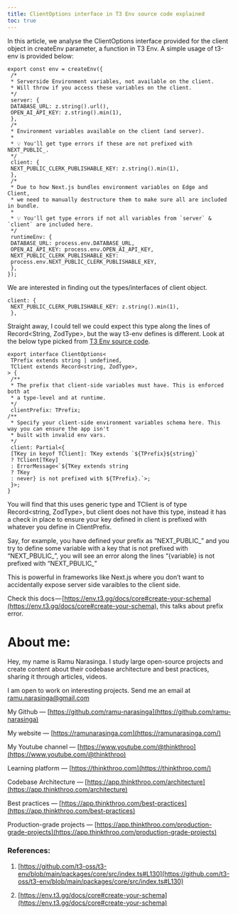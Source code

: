 ```yaml
---
title: ClientOptions interface in T3 Env source code explained
toc: true
---
```


In this article, we analyse the ClientOptions interface provided for the client object in createEnv parameter, a function in T3 Env. A simple usage of t3-env is provided below:

```plaintext
export const env = createEnv({
 /*
 * Serverside Environment variables, not available on the client.
 * Will throw if you access these variables on the client.
 */
 server: {
 DATABASE_URL: z.string().url(),
 OPEN_AI_API_KEY: z.string().min(1),
 },
 /*
 * Environment variables available on the client (and server).
 *
 * 💡 You'll get type errors if these are not prefixed with NEXT_PUBLIC_.
 */
 client: {
 NEXT_PUBLIC_CLERK_PUBLISHABLE_KEY: z.string().min(1),
 },
 /*
 * Due to how Next.js bundles environment variables on Edge and Client,
 * we need to manually destructure them to make sure all are included in bundle.
 *
 * 💡 You'll get type errors if not all variables from `server` & `client` are included here.
 */
 runtimeEnv: {
 DATABASE_URL: process.env.DATABASE_URL,
 OPEN_AI_API_KEY: process.env.OPEN_AI_API_KEY,
 NEXT_PUBLIC_CLERK_PUBLISHABLE_KEY:
 process.env.NEXT_PUBLIC_CLERK_PUBLISHABLE_KEY,
 },
});
```

We are interested in finding out the types/interfaces of client object.

```plaintext
client: {
 NEXT_PUBLIC_CLERK_PUBLISHABLE_KEY: z.string().min(1),
 },
```

Straight away, I could tell we could expect this type along the lines of Record&lt;String, ZodType&gt;, but the way t3-env defines is different. Look at the below type picked from [T3 Env source code](https://github.com/t3-oss/t3-env/blob/main/packages/core/src/index.ts#L130C1-L151C2).

```plaintext
export interface ClientOptions<
 TPrefix extends string | undefined,
 TClient extends Record<string, ZodType>,
> {
 /**
 * The prefix that client-side variables must have. This is enforced both at
 * a type-level and at runtime.
 */
 clientPrefix: TPrefix;
/**
 * Specify your client-side environment variables schema here. This way you can ensure the app isn't
 * built with invalid env vars.
 */
 client: Partial<{
 [TKey in keyof TClient]: TKey extends `${TPrefix}${string}`
 ? TClient[TKey]
 : ErrorMessage<`${TKey extends string
 ? TKey
 : never} is not prefixed with ${TPrefix}.`>;
 }>;
}
```

You will find that this uses generic type and TClient is of type Record&lt;string, ZodType&gt;, but client does not have this type, instead it has a check in place to ensure your key defined in client is prefixed with whatever you define in ClientPrefix.

Say, for example, you have defined your prefix as “NEXT\_PUBLIC\_” and you try to define some variable with a key that is not prefixed with “NEXT\_PBULIC\_”, you will see an error along the lines “\{variable\} is not prefixed with “NEXT\_PBULIC\_”

This is powerful in frameworks like Next.js where you don’t want to accidentally expose server side varaibles to the client side.

Check this docs — [https://env.t3.gg/docs/core#create-your-schema](https://env.t3.gg/docs/core#create-your-schema), this talks about prefix error.

# **About me:**

Hey, my name is Ramu Narasinga. I study large open-source projects and create content about their codebase architecture and best practices, sharing it through articles, videos.

I am open to work on interesting projects. Send me an email at ramu.narasinga@gmail.com

My Github — [https://github.com/ramu-narasinga](https://github.com/ramu-narasinga)

My website — [https://ramunarasinga.com](https://ramunarasinga.com/)

My Youtube channel — [https://www.youtube.com/@thinkthroo](https://www.youtube.com/@thinkthroo)

Learning platform — [https://thinkthroo.com](https://thinkthroo.com/)

Codebase Architecture — [https://app.thinkthroo.com/architecture](https://app.thinkthroo.com/architecture)

Best practices — [https://app.thinkthroo.com/best-practices](https://app.thinkthroo.com/best-practices)

Production-grade projects — [https://app.thinkthroo.com/production-grade-projects](https://app.thinkthroo.com/production-grade-projects)

### References:

1. [https://github.com/t3-oss/t3-env/blob/main/packages/core/src/index.ts#L130](https://github.com/t3-oss/t3-env/blob/main/packages/core/src/index.ts#L130)
    
2. [https://env.t3.gg/docs/core#create-your-schema](https://env.t3.gg/docs/core#create-your-schema)
